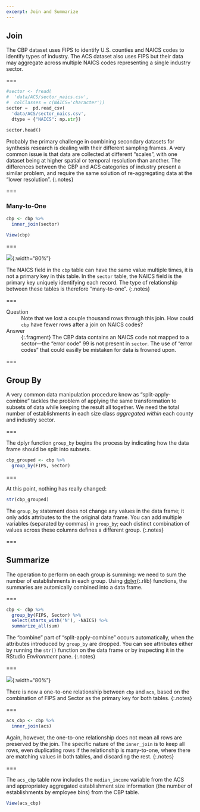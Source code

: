 ```yaml
---
excerpt: Join and Summarize
---
```


## Join

The CBP dataset uses FIPS to identify U.S. counties and NAICS codes to identify
types of industry. The ACS dataset also uses FIPS but their data may aggregate
across multiple NAICS codes representing a single industry sector.

===

```python
#sector <- fread(
#  'data/ACS/sector_naics.csv',
#  colClasses = c(NAICS='character'))
sector =  pd.read_csv(
  'data/ACS/sector_naics.csv',
  dtype = {"NAICS": np.str})
```
```python
sector.head()
```

Probably the primary challenge in combining secondary datasets for synthesis
research is dealing with their different sampling frames. A very common issue is
that data are collected at different "scales", with one dataset being at higher
spatial or temporal resolution than another. The differences between the CBP and
ACS categories of industry present a similar problem, and require the same
solution of re-aggregating data at the "lower resolution".
{:.notes}

===

### Many-to-One

```r
cbp <- cbp %>%
  inner_join(sector)
```

```r
View(cbp)
```

===

![]({% include asset.html path="images/many-to-one.svg" %}){:width="80%"}

The NAICS field in the `cbp` table can have the same value multiple times, it is
not a primary key in this table. In the `sector` table, the NAICS field is the
primary key uniquely identifying each record. The type of relationship between
these tables is therefore "many-to-one".
{:.notes}

===

Question
: Note that we lost a couple thousand rows through this join. How could
`cbp` have fewer rows after a join on NAICS codes?

Answer
: {:.fragment} The CBP data contains an NAICS code not mapped to a sector---the
"error code" 99 is not present in `sector`. The use of "error codes" that
could easilly be mistaken for data is frowned upon.

===

## Group By

A very common data manipulation procedure know as "split-apply-combine" tackles
the problem of applying the same transformation to subsets of data while keeping
the result all together. We need the total number of establishments
in each size class *aggregated within* each county and industry sector.

===

The dplyr function `group_by` begins the process by indicating how the data
frame should be split into subsets.

```r
cbp_grouped <- cbp %>%
  group_by(FIPS, Sector)
```

===

At this point, nothing has really changed:

```r
str(cbp_grouped)
```

The `group_by` statement does not change any values in the data frame; it only
adds attributes to the the original data frame. You can add multiple variables
(separated by commas) in `group_by`; each distinct combination of values across
these columns defines a different group.
{:.notes}

===

## Summarize

The operation to perform on each group is summing: we need to sum the number of
establishments in each group. Using [dplyr](){:.rlib} functions, the summaries
are automically combined into a data frame.

===

```r
cbp <- cbp %>%
  group_by(FIPS, Sector) %>%
  select(starts_with('N'), -NAICS) %>%
  summarize_all(sum)
```

The "combine" part of "split-apply-combine" occurs automatically, when the
attributes introduced by `group_by` are dropped. You can see attributes either
by running the `str()` function on the data frame or by inspecting it in the
RStudio *Environment* pane.
{:.notes}

===

![]({% include asset.html path="images/one-to-one.svg" %}){:width="80%"}

There is now a one-to-one relationship between `cbp` and `acs`, based on
the combination of FIPS and Sector as the primary key for both tables.
{:.notes}

===

```r
acs_cbp <- cbp %>%
  inner_join(acs)
```

Again, however, the one-to-one relationship does not mean all rows are preserved
by the join. The specific nature of the `inner_join` is to keep all rows, even
duplicating rows if the relationship is many-to-one, where there are matching
values in both tables, and discarding the rest.
{:.notes}

===

The `acs_cbp` table now includes the `median_income` variable from the ACS and
appropriatey aggregated establishment size information (the number of
establishments by employee bins) from the CBP table.

```r
View(acs_cbp)
```
